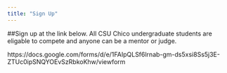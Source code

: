 ```yaml
---
title: "Sign Up"
---
```


##Sign up at the link below. All CSU Chico undergraduate students are eligable to compete and anyone can be a mentor or judge. 

https://docs.google.com/forms/d/e/1FAIpQLSf6lrnab-gm-ds5xsi8Ss5j3E-ZTUc0ipSNQYOEvSzRbkoKhw/viewform